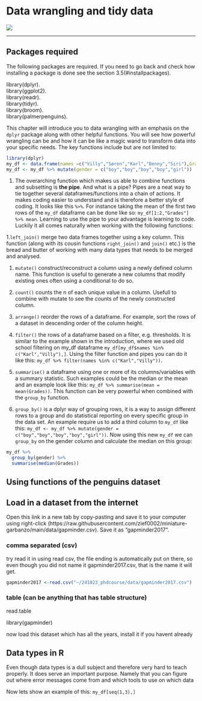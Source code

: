 # Data wrangling and tidy data {#datawrangling}

![](https://andreashandel.github.io/MADAcourse/media/cartoonscrubdata.jpg)

----
## Packages required

The following packages are required. If you need to go back and check how installing a package is done see the section 3.5(#installpackages).   

library(dplyr).  
library(ggplot2).  
library(readr).  
library(tidyr).  
library(broom).  
library(palmerpenguins).  


This chapter will introduce you to data wrangling with an emphasis on the ``` dplyr ``` package along with other helpful functions. You will see how powerful wrangling can be and how it can be like a magic wand to transform data into your specific needs. The key functions include but are not limited to:        




``` r
library(dplyr)
my_df <- data.frame(names =c("Villy","Søren","Karl","Benny","Siri"),Grades= c(100,20,40,30,60))
my_df <- my_df %>% mutate(gender = c("boy","boy","boy","boy","girl"))
```

1. The overarching function which makes us able to combine functions and subsetting is **the pipe**. And what is a pipe? Pipes are a neat way to tie together several dataframes/functions into a chain of actions. It makes coding easier to understand and is therefore a better style of coding. It looks like this ```%>%```. For instance taking the mean of the first two rows of the ```my_df``` dataframe can be done like so:
``` my_df[1:2,"Grades"] %>% mean```. Learning to use the pipe to your advantage is learning to code. Luckily it all comes naturally when working with the following functions:


1.``` left_join()``` merge two data frames together using a key column. This function (along with its cousin functions ``` right_join()``` and ```join() ``` etc.) is the bread and butter of working with many data types that needs to be merged and analysed.

1. ``` mutate() ``` construct/reconstruct a column using a newly defined column name. This function is useful to generate a new columns that modify existing ones often using a conditional to do so.  

1. ``` count() ``` counts the n of each unique value in a column. Usefull to combine with mutate to see the counts of the newly constructed column.


1. ```arrange() ``` reorder the rows of a dataframe. For example, sort the rows of a dataset in descending order of the column height.   

1. ```filter() ``` the rows of a dataframe based on a filter, e.g. thresholds. It is similar to the example shown in the introduction, where we used old school filtering on my_df dataframe ``` my_df[my_df$names %in% c("Karl","Villy"),]```. Using the filter function and pipes you can do it like this: ``` my_df %>% filter(names %in% c("Karl","Villy"))```.

1. ```summarise() ``` a dataframe using one or more of its columns/variables with a summary statistic. Such examples could be the median or the mean and an example look like this: ```my_df %>% summarise(mean = mean(Grades))```. This function can be very powerful when combined with the ```group_by``` function.

1. ``` group_by() ``` is a dplyr way of grouping rows, it is a way to assign different rows to a group and do statistical reporting on every specific group in the data set. An example require us to add a third column to ``` my_df ``` like this:
``` my_df <- my_df %>% mutate(gender = c("boy","boy","boy","boy","girl")) ```. Now using this new ```my_df``` we can ```group_by``` on the gender column and calculate the median on this group:
``` r
my_df %>% 
  group_by(gender) %>% 
  summarise(median(Grades)) 
``` 

## Using functions of the penguins dataset



## Load in a dataset from the internet

Open this link in a new tab by copy-pasting and save it to your computer using right-click (https://raw.githubusercontent.com/zief0002/miniature-garbanzo/main/data/gapminder.csv). 
Save it as "gapminder2017".

### comma separated (csv)
try read it in using read csv, the file ending is automatically put on there, so even though you did not name it gapminder2017.csv, that is the name it will get.
```r
gapminder2017 <-read.csv("~/241023_phdcourse/data/gapminder2017.csv")
```

### table (can be anything that has table structure)
read.table

library(gapminder)

now load this dataset which has all the years, install it if you havent already

## Data types in R

Even though data types is a dull subject and therefore very hard to teach properly. It does serve an important purpose. Namely that you can figure out where error messages come from and which tools to use on which data 


Now lets show an example of this:
``` my_df[seq(1,3),] ``` 



